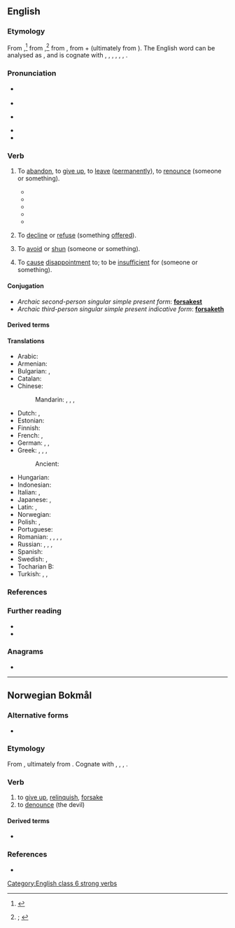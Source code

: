 ==English==
{{was wotd|2021|February|9}}

===Etymology===
{{root|en|ine-pro|*pro-|*seh₂g-}}
From {{inh|en|enm|forsaken|t=to abandon, desert, repudiate, withdraw allegiance from; to deny, reject, shun; to betray; to divorce (a spouse); to disown; to be false to (one's nature, vows, etc.; to give up, renounce, surrender; to discard; to omit; to decline, refuse, reject; to avoid, escape; to cease, desist; to evade, neglect; to contradict, refute; to depart, leave; to become detached, separate}}{{nb...|forsak, forsake, fursake, (Southern England) vorsake|otherforms=1}},<ref>{{R:MED Online|entry=forsāken|pos=v|id=MED17117}}</ref> from {{inh|en|ang|forsacan|t=to oppose; to give up, renounce; to decline, refuse}},<ref>{{R:OED Online|pos=v|id=73585|date=1897|nodot=1}}; {{R:Lexico|pos=v}}</ref> from {{inh|en|gem-pro|*frasakaną|t=to forsake, renounce}}, from {{m|gem-pro|*fra-|pos={{glossary|prefix}} meaning ‘away, off’}} + {{m|gem-pro|*sakaną|t=to charge; to dispute}} (ultimately from {{der|en|ine-pro|*seh₂g-|t=to seek out}}). The English word can be analysed as {{prefix|en|for|sake}}, and is cognate with {{cog|da|forsage|t=to give up}}, {{cog|nl|verzaken|t=to renounce, forsake}}, {{cog|got|𐍃𐌰𐌺𐌰𐌽|t=to quarrel; to rebuke}}, {{cog|gmh|versachen|t=to deny}}, {{cog|no|forsake|t=to give up, renounce}}, {{cog|sv|försaka|t=to be without, give up}}, {{cog|fy|fersaakje}}.

===Pronunciation===
* {{a|RP}} {{IPA|en|/fɔːˈseɪk/|/fə-/}}
* {{audio|en|LL-Q1860 (eng)-Vealhurl-forsake.wav|Audio (RP)}}
* {{a|GA}} {{IPA|en|/fɔɹˈseɪk/}}
* {{rhymes|en|eɪk}}
* {{hyphenation|en|for|sake}}

===Verb===
{{en-verb|forsakes|forsaking|forsook|forsaken}}

# {{lb|en|transitive}} To [[abandon#Verb|abandon]], to [[give up]], to [[leave#Verb|leave]] ([[permanently]]), to [[renounce]] (someone or something).
#* {{RQ:Prior Poetical Works|volume=I|poem=Henry and Emma|page=246|passage=Let Prudence yet obſtruct thy venturous way; / And take good heed, what men will think and ſay: / That beauteous Emma vagrant courſes took; / Her father's houſe and civil life '''forſook'''; / That, full of youthful blood, and fond of man; / She to the wood-land with an exile ran.}}
#* {{RQ:Bailey Dictionary|edition=3rd|entry=To ABANDON|noformat=yes|url=https://archive.org/details/universaletymolo00bailuoft/page/n20/mode/1up|passage=To ABANDON [...] to '''forſake''' utterly, to caſt off; to give up ones ſelf wholly to any prevailing Paſſion or Vice.}}
#* {{RQ:Rihani Khalid|chapter=|page=36|passage=There may be nothing noble in renouncing one's country, in abandoning one's home, in '''forsaking''' one's people; but is there not something remarkable in this great move one makes?}}
#* {{quote-journal|en|year=1961|month=November|author=H. G. Ellison and P. G. Barlow|title=Journey through France: Part One|journal=Trains Illustrated|page=665|text=After the junction at Saincaize the line '''forsakes''' the [[Loire]], which it has followed for many miles, for its great tributary the [[Allier]], and runs through St. Germain-des-Fossés, the junction for St. Etienne, and [[Vichy]] to Clermont Ferrand.}}
#* {{quote-av|en|writers={{w|Trey Parker}}; {{w|Matt Stone}}; {{w|Dave Polsky}}|episode=[[w:Damien (South Park)|Damien]]|title={{w|South Park}}|date=4 February 1998|season=1|number=10|passage=''Stan'': You've got to fight, Jesus. / ''Jesus'': Why, what's the point? No one believes in me. Everyone put their money on Satan. My father '''forsaked'''{{sic}} me, the town '''forsaked'''{{sic}} me. I'm completely '''forsook'''{{sic}}.}}
# {{lb|en|transitive|obsolete}} To [[decline#Verb|decline]] or [[refuse#Verb|refuse]] (something [[offer#Verb|offered]]).
# {{lb|en|transitive|obsolete}} To [[avoid]] or [[shun]] (someone or something).
# {{lb|en|transitive|obsolete}} To [[cause#Verb|cause]] [[disappointment]] to; to be [[insufficient]] for (someone or something).

====Conjugation====
* ''Archaic second-person singular simple present form'': '''[[forsakest]]'''
* ''Archaic third-person singular simple present indicative form'': '''[[forsaketh]]'''

====Derived terms====
{{col3|en
|[[forsaken]] {{qualifier|adjective}}
|forsakenly
|forsakenness
|forsaker
|[[forsaking]] {{qualifier|noun}}
|unforsaken
}}

====Translations====
{{trans-top|to abandon, to give up, to leave (permanently), to renounce (someone or something)}}
* Arabic: {{t+|ar|هَجَرَ}}
* Armenian: {{t+|hy|լքել}}
* Bulgarian: {{t+|bg|изоставям}}, {{t+|bg|напускам}}
* Catalan: {{t+|ca|abandonar}}
* Chinese:
*: Mandarin: {{t+|cmn|放棄}}, {{t+|cmn|放弃|tr=fàngqì}}, {{t+|cmn|拋棄}}, {{t+|cmn|抛弃|tr=pāoqì}}
* Dutch: {{t+|nl|verzaken}}, {{t+|nl|opgeven}}
* Estonian: {{t+|et|hülgama}}
* Finnish: {{t+|fi|hylätä}}
* French: {{t+|fr|abandonner}}, {{t+|fr|renoncer}}
* German: {{t+|de|aufgeben}} {{qualifier|transitive}}, {{t+|de|im Stich lassen}}, {{t+|de|verlassen}}
* Greek: {{t+|el|απαρνούμαι}}, {{t+|el|αποκηρύσσω}}, {{t+|el|εγκαταλείπω}}, {{t+|el|παρατώ}}
*: Ancient: {{t|grc|καταλείπω}}
{{trans-mid}}
* Hungarian: {{t+|hu|cserben hagy}}
* Indonesian: {{t+|id|menelantarkan}}
* Italian: {{t+|it|abbandonare}}, {{t+|it|rinunciare}}
* Japanese: {{t|ja|放棄する|tr=hōki-suru}}, {{t+|ja|見捨てる|tr=みすてる, misuteru}}
* Latin: {{t+|la|deserō}}, {{t|la|relinquō}}
* Norwegian: {{t+|nb|forlate}}
* Polish: {{t+|pl|opuścić}}, {{t+|pl|porzucić}}
* Portuguese: {{t+|pt|abandonar}}
* Romanian: {{t+|ro|abandona}}, {{t+|ro|lăsa}}, {{t+|ro|lepăda}}, {{t+|ro|părăsi}}, {{t+|ro|renunța}}
* Russian: {{t+|ru|оста́вить}} {{qualifier|perfective}}, {{t+|ru|оставля́ть}} {{qualifier|imperfective}}, {{t+|ru|поки́нуть}} {{qualifier|perfective}}, {{t+|ru|покида́ть}} {{qualifier|imperfective}}
* Spanish: {{t+|es|abandonar}}
* Swedish: {{t+|sv|försaka}}, {{t+|sv|överge}}
* Tocharian B: {{t|txb|ār-}}
* Turkish: {{t+|tr|bırakmak}}, {{t+|tr|terketmek}}, {{t+|tr|vazgeçmek}}
{{trans-bottom}}

===References===
<references/>

===Further reading===
* {{R:Century 1911}}
* {{R:Webster 1913}}

===Anagrams===
* {{anagrams|en|a=aefkors|freakos}}

[[Category:English class 6 strong verbs]]

----

==Norwegian Bokmål==

===Alternative forms===
* {{l|nb|forsage}}

===Etymology===
From {{der|nb|nds|vorsaken}}, ultimately from {{der|nb|gem-pro|*frasakaną}}. Cognate with {{cog|da|forsage}}, {{cog|sv|försaka}}, {{cog|en|forsake}}, {{cog|nl|verzaken}}.

===Verb===
{{head|nb|verb|imperative|forsak|present tense|forsaker|simple past and past participle|forsaka|or|forsaket|present participle|forsakende}}

# to [[give up]], [[relinquish]], [[forsake]]
# to [[denounce]] (the devil)

====Derived terms====
* {{l|nb|forsakelse}}

===References===
* {{R:The Bokmål Dictionary}}